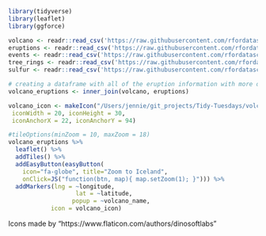 ```r
library(tidyverse)
library(leaflet)
library(ggforce)
```


```r
volcano <- readr::read_csv('https://raw.githubusercontent.com/rfordatascience/tidytuesday/master/data/2020/2020-05-12/volcano.csv')
eruptions <- readr::read_csv('https://raw.githubusercontent.com/rfordatascience/tidytuesday/master/data/2020/2020-05-12/eruptions.csv')
events <- readr::read_csv('https://raw.githubusercontent.com/rfordatascience/tidytuesday/master/data/2020/2020-05-12/events.csv')
tree_rings <- readr::read_csv('https://raw.githubusercontent.com/rfordatascience/tidytuesday/master/data/2020/2020-05-12/tree_rings.csv')
sulfur <- readr::read_csv('https://raw.githubusercontent.com/rfordatascience/tidytuesday/master/data/2020/2020-05-12/sulfur.csv')
```

```r
# creating a dataframe with all of the eruption information with more details about the volcanoes 
volcano_eruptions <- inner_join(volcano, eruptions)
```
```r
volcano_icon <- makeIcon("/Users/jennie/git_projects/Tidy-Tuesdays/volcano/images/volcano.png",
 iconWidth = 20, iconHeight = 30,
 iconAnchorX = 22, iconAnchorY = 94)
```

```r
#tileOptions(minZoom = 10, maxZoom = 18)
volcano_eruptions %>% 
  leaflet() %>% 
  addTiles() %>%
  addEasyButton(easyButton(
    icon="fa-globe", title="Zoom to Iceland",
    onClick=JS("function(btn, map){ map.setZoom(1); }"))) %>% 
  addMarkers(lng = ~longitude,
                   lat = ~latitude, 
                  popup = ~volcano_name, 
            icon = volcano_icon)
```

Icons made by "https://www.flaticon.com/authors/dinosoftlabs" 



